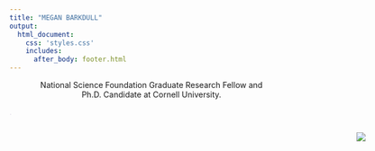 ```yaml
---
title: "MEGAN BARKDULL"
output: 
  html_document:
    css: 'styles.css'
    includes:
      after_body: footer.html
---
```


<!-- This centers the title text on this page.  -->

<style type="text/css">

h1.title {
  font-size: 60px;
  color: ;
  text-align: center;
}
</style>

<center> National Science Foundation Graduate Research Fellow and Ph.D. Candidate at Cornell University. </center>

</span> 
<span style="color: #E1DBE5;">. 

</span> 

<center>
<div style="position:absolute; width:130%">
![](websiteBackground.png)
</div>
</center>





